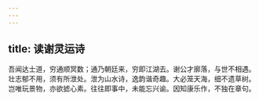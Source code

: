 ```yaml
---
---
---
```

title: 读谢灵运诗
---



吾闻达士道，穷通顺冥数；通乃朝廷来，穷即江湖去。谢公才廓落，与世不相遇。壮志郁不用，须有所泄处。泄为山水诗，逸韵谐奇趣。大必笼天海，细不遗草树。岂唯玩景物，亦欲摅心素。往往即事中，未能忘兴谕。因知康乐作，不独在章句。